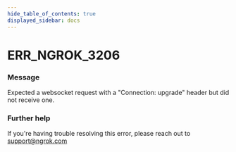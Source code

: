 ```yaml
---
hide_table_of_contents: true
displayed_sidebar: docs
---
```



# ERR_NGROK_3206

### Message

Expected a websocket request with a "Connection: upgrade" header but did not receive one.

<ErrorDetails error="err_ngrok_3206" />

### Further help

If you're having trouble resolving this error, please reach out to [support@ngrok.com](mailto:support@ngrok.com?subject=Help%20with%20ERR_NGROK_3206)

